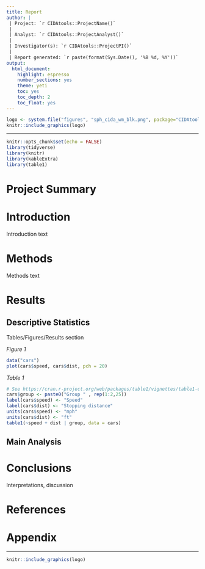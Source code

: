 ```yaml
---
title: Report
author: |
 | Project: `r CIDAtools::ProjectName()`
 |
 | Analyst: `r CIDAtools::ProjectAnalyst()`
 |
 | Investigator(s): `r CIDAtools::ProjectPI()`
 |
 | Report generated: `r paste(format(Sys.Date(), '%B %d, %Y'))`
output:
  html_document:
    highlight: espresso
    number_sections: yes
    theme: yeti
    toc: yes
    toc_depth: 2
    toc_float: yes
---
```


```r
logo <- system.file("figures", "sph_cida_wm_blk.png", package="CIDAtools")
knitr::include_graphics(logo)
```

---

```r
knitr::opts_chunk$set(echo = FALSE)
library(tidyverse)
library(knitr)
library(kableExtra)
library(table1)
```

# Project Summary

# Introduction

Introduction text

# Methods

Methods text

# Results 

## Descriptive Statistics

Tables/Figures/Results section

*Figure 1*
```r
data("cars")
plot(cars$speed, cars$dist, pch = 20)
```

*Table 1*
```r

# See https://cran.r-project.org/web/packages/table1/vignettes/table1-examples.html
cars$group <- paste0("Group " , rep(1:2,25))
label(cars$speed) <- "Speed"
label(cars$dist) <- "Stopping distance"
units(cars$speed) <- "mph"
units(cars$dist) <- "ft"
table1(~speed + dist | group, data = cars)
```


## Main Analysis

# Conclusions

Interpretations, discussion

# References

# Appendix

<!-- footer -->

---

```r
knitr::include_graphics(logo)
```

